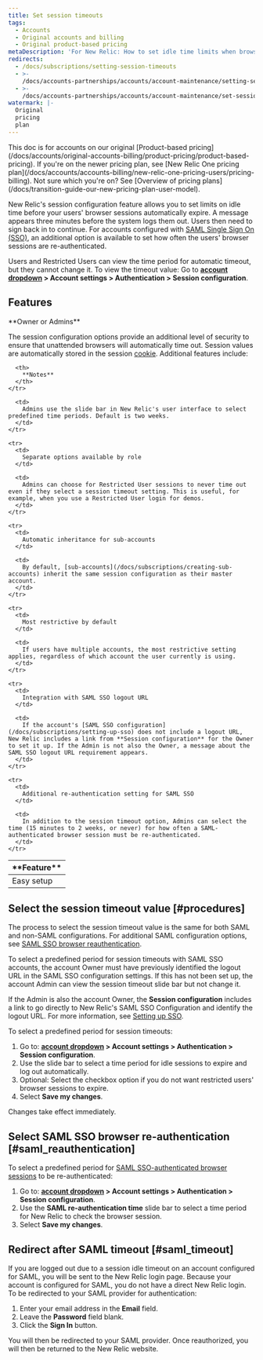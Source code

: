 ```yaml
---
title: Set session timeouts
tags:
  - Accounts
  - Original accounts and billing
  - Original product-based pricing
metaDescription: 'For New Relic: How to set idle time limits when browser sessions expire.'
redirects:
  - /docs/subscriptions/setting-session-timeouts
  - >-
    /docs/accounts-partnerships/accounts/account-maintenance/setting-session-timeouts
  - >-
    /docs/accounts-partnerships/accounts/account-maintenance/set-session-timeouts
watermark: |-
  Original
  pricing
  plan
---
```


<Callout variant="important">
  This doc is for accounts on our original [Product-based pricing](/docs/accounts/original-accounts-billing/product-pricing/product-based-pricing). If you're on the newer pricing plan, see [New Relic One pricing plan](/docs/accounts/accounts-billing/new-relic-one-pricing-users/pricing-billing). Not sure which you're on? See [Overview of pricing plans](/docs/transition-guide-our-new-pricing-plan-user-model).
</Callout>

New Relic's session configuration feature allows you to set limits on idle time before your users' browser sessions automatically expire. A message appears three minutes before the system logs them out. Users then need to sign back in to continue. For accounts configured with [SAML Single Sign On (SSO)](/docs/subscriptions/saml-service-providers), an additional option is available to set how often the users' browser sessions are re-authenticated.

Users and Restricted Users can view the time period for automatic timeout, but they cannot change it. To view the timeout value: Go to **[account dropdown](/docs/accounts-partnerships/education/getting-started-new-relic/glossary#account-dropdown) > Account settings > Authentication > Session configuration**.

## Features

<Callout variant="tip">
  **Owner or Admins**
</Callout>

The session configuration options provide an additional level of security to ensure that unattended browsers will automatically time out. Session values are automatically stored in the session [cookie](/docs/subscriptions/new-relic-cookies). Additional features include:

<table>
  <thead>
    <tr>
      <th width={225}>
        **Feature**
      </th>

      <th>
        **Notes**
      </th>
    </tr>
  </thead>

  <tbody>
    <tr>
      <td>
        Easy setup
      </td>

      <td>
        Admins use the slide bar in New Relic's user interface to select predefined time periods. Default is two weeks.
      </td>
    </tr>

    <tr>
      <td>
        Separate options available by role
      </td>

      <td>
        Admins can choose for Restricted User sessions to never time out even if they select a session timeout setting. This is useful, for example, when you use a Restricted User login for demos.
      </td>
    </tr>

    <tr>
      <td>
        Automatic inheritance for sub-accounts
      </td>

      <td>
        By default, [sub-accounts](/docs/subscriptions/creating-sub-accounts) inherit the same session configuration as their master account.
      </td>
    </tr>

    <tr>
      <td>
        Most restrictive by default
      </td>

      <td>
        If users have multiple accounts, the most restrictive setting applies, regardless of which account the user currently is using.
      </td>
    </tr>

    <tr>
      <td>
        Integration with SAML SSO logout URL
      </td>

      <td>
        If the account's [SAML SSO configuration](/docs/subscriptions/setting-up-sso) does not include a logout URL, New Relic includes a link from **Session configuration** for the Owner to set it up. If the Admin is not also the Owner, a message about the SAML SSO logout URL requirement appears.
      </td>
    </tr>

    <tr>
      <td>
        Additional re-authentication setting for SAML SSO
      </td>

      <td>
        In addition to the session timeout option, Admins can select the time (15 minutes to 2 weeks, or never) for how often a SAML-authenticated browser session must be re-authenticated.
      </td>
    </tr>
  </tbody>
</table>

## Select the session timeout value [#procedures]

The process to select the session timeout value is the same for both SAML and non-SAML configurations. For additional SAML configuration options, see [SAML SSO browser reauthentication](/docs/accounts-partnerships/accounts/account-maintenance/set-session-timeouts#saml_reauthentication).

To select a predefined period for session timeouts with SAML SSO accounts, the account Owner must have previously identified the logout URL in the SAML SSO configuration settings. If this has not been set up, the account Admin can view the session timeout slide bar but not change it.

If the Admin is also the account Owner, the **Session configuration** includes a link to go directly to New Relic's SAML SSO Configuration and identify the logout URL. For more information, see [Setting up SSO](/docs/subscriptions/setting-up-sso#timeout_url).

To select a predefined period for session timeouts:

1. Go to: **[account dropdown](/docs/accounts-partnerships/education/getting-started-new-relic/glossary#account-dropdown) > Account settings > Authentication > Session configuration**.
2. Use the slide bar to select a time period for idle sessions to expire and log out automatically.
3. Optional: Select the checkbox option if you do not want restricted users' browser sessions to expire.
4. Select **Save my changes**.

Changes take effect immediately.

## Select SAML SSO browser re-authentication [#saml_reauthentication]

To select a predefined period for [SAML SSO-authenticated browser sessions](/docs/subscriptions/setting-up-sso) to be re-authenticated:

1. Go to: **[account dropdown](/docs/accounts-partnerships/education/getting-started-new-relic/glossary#account-dropdown) > Account settings > Authentication > Session configuration**.
2. Use the **SAML re-authentication time** slide bar to select a time period for New Relic to check the browser session.
3. Select **Save my changes**.

## Redirect after SAML timeout [#saml_timeout]

If you are logged out due to a session idle timeout on an account configured for SAML, you will be sent to the New Relic login page. Because your account is configured for SAML, you do not have a direct New Relic login. To be redirected to your SAML provider for authentication:

1. Enter your email address in the **Email** field.
2. Leave the **Password** field blank.
3. Click the **Sign In** button.

You will then be redirected to your SAML provider. Once reauthorized, you will then be returned to the New Relic website.
